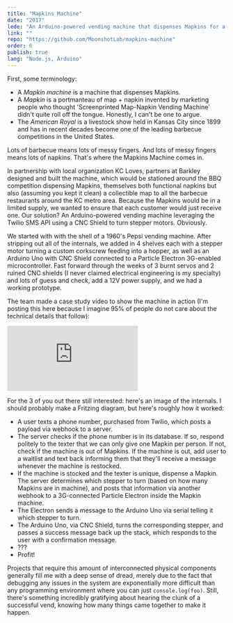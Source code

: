 ```yaml
---
title: "Mapkins Machine"
date: "2017"
lede: "An Arduino-powered vending machine that dispenses Mapkins for a text."
link: ""
repo: "https://github.com/MoonshotLab/mapkins-machine"
order: 6
publish: true
lang: "Node.js, Arduino"
---
```




<div class="blog-section">

First, some terminology:

* A <em>Mapkin machine</em> is a machine that dispenses Mapkins.
* A <em>Mapkin</em> is a portmanteau of map + napkin invented by marketing people who thought 'Screenprinted Map-Napkin Vending Machine' didn't quite roll off the tongue. Honestly, I can't be one to argue.
* The <em><XA href="http://www.americanroyal.com/">American Royal</XA></em> is a livestock show held in Kansas City since 1899 and has in recent decades become one of the leading barbecue competitions in the United States.

Lots of barbecue means lots of messy fingers. And lots of messy fingers means lots of napkins. That's where the Mapkins Machine comes in.

<div class="sidebar right">
  <ZoomImage src={mapkinsMachine} zoomSrc={mapkinsMachineZoom} alt='Mapkin Machine In Situ' />
</div>

In partnership with local organization <XA href="http://www.kcloves.com/">KC Loves</XA>, partners at <XA href="https://www.barkleyus.com/">Barkley</XA> designed and built the machine, which would be stationed around the BBQ competition dispensing Mapkins, themselves both functional napkins but also (assuming you kept it clean) a collectible map to all the barbecue restaurants around the KC metro area. Because the Mapkins would be in a limited supply, we wanted to ensure that each customer would just receive one. Our solution? An Arduino-powered vending machine leveraging the <XA href="https://www.twilio.com/sms">Twilio SMS</XA> API using a <XA href="https://www.amazon.com/kuman-Expansion-Stepper-Heatsink-Arduino/dp/B06XHKSVTG/">CNC Shield</XA> to turn stepper motors. Obviously.

We started with with the shell of a 1960's Pepsi vending machine. After stripping out all of the internals, we added in 4 shelves each with a stepper motor turning a custom corkscrew feeding into a hopper, as well as an Arduino Uno with CNC Shield connected to a <XA href="https://www.particle.io/products/hardware/electron-cellular-dev-kit">Particle Electron</XA> 3G-enabled microcontroller. Fast forward through the weeks of 3 burnt servos and 2 ruined CNC shields (I never claimed electrical engineering is my specialty) and lots of guess and check, add a 12V power supply, and we had a working prototype.

The team made a case study video to show the machine in action (I'm posting this here because I imagine 95% of people do not care about the technical details that follow):

<div class="blog-inset">
  <iframe class="youtube" src="https://www.youtube.com/embed/medilILfr_M?rel=0&amp;showinfo=0" frameborder="0" allowfullscreen></iframe>
</div>

For the 3 of you out there still interested: <XA href="/internals.jpg">here</XA>'s an image of the internals. I should probably make a <XA href="http://fritzing.org/home/">Fritzing diagram</XA>, but here's roughly how it worked:
  * A user texts a phone number, purchased from Twilio, which posts a payload via webhook to a server.
  * The server checks if the phone number is in its database. If so, respond politely to the texter that we can only give one Mapkin per person. If not, check if the machine is out of Mapkins. If the machine is out, add user to a waitlist and text back informing them that they'll receive a message whenever the machine is restocked.
  * If the machine is stocked and the texter is unique, dispense a Mapkin. The server determines which stepper to turn (based on how many Mapkins are in machine), and posts that information via another webhook to a 3G-connected Particle Electron inside the Mapkin machine.
  * The Electron sends a message to the Arduino Uno via serial telling it which stepper to turn.
  * The Arduino Uno, via CNC Shield, turns the corresponding stepper, and passes a success message back up the stack, which responds to the user with a confirmation message.
  * ???
  * Profit!

Projects that require this amount of interconnected physical components generally fill me with a deep sense of dread, merely due to the fact that debugging any issues in the system are exponentially more difficult than any programming environment where you can just `console.log(foo)`. Still, there's something incredibly gratifying about hearing the clunk of a successful vend, knowing how many things came together to make it happen.

</div>
